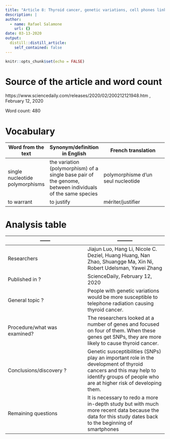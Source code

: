 ```yaml
---
title: "Article 8: Thyroid cancer, genetic variations, cell phones linked in new study"
description: |
author:
  - name: Rafael Salamone
    url: {}
date: 03-13-2020
output:
  distill::distill_article:
    self_contained: false
---
```


```r
knitr::opts_chunk$set(echo = FALSE)
```



# Source of the article and word count

https://www.sciencedaily.com/releases/2020/02/200212121948.htm , February 12, 2020

Word count: 480


# Vocabulary 
Word from the text | Synonym/definition in English | French translation
------------- | -------------|---------------------------------------------
single nucleotide polymorphisms | the variation (polymorphism) of a single base pair of the genome, between individuals of the same species | polymorphisme d'un seul nucleotide 
to warrant | to justify | mériter/justifier

# Analysis table

------        | ---------
------------- | -------------
| Researchers | Jiajun Luo, Hang Li, Nicole C. Deziel, Huang Huang, Nan Zhao, Shuangge Ma, Xin Ni, Robert Udelsman, Yawei Zhang
| Published in ? | ScienceDaily, February 12, 2020
| General topic ? | People with genetic variations would be more susceptible to telephone radiation causing thyroid cancer.
| Procedure/what was examined? | The researchers looked at a number of genes and focused on four of them. When these genes get SNPs, they are more likely to cause thyroid cancer.
| Conclusions/discovery ? | Genetic susceptibilities (SNPs) play an important role in the development of thyroid cancers and this may help to identify groups of people who are at higher risk of developing them.
| Remaining questions | It is necessary to redo a more in-depth study but with much more recent data because the data for this study dates back to the beginning of smartphones 


